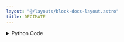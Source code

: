 ```yaml
---
layout: "@/layouts/block-docs-layout.astro"
title: DECIMATE
---
```



<PythonDocsDisplay docstring={docstring} />
<AppDisplay app={app} />

<details>
<summary>Python Code</summary>
```python
from flojoy import OrderedPair, flojoy, Matrix, Scalar
import numpy as np
from collections import namedtuple
from typing import Literal

import scipy.signal


@flojoy
def DECIMATE(
    default: OrderedPair | Matrix,
    q: int = 2,
    n: int = 2,
    ftype: str = "iir",
    axis: int = -1,
    zero_phase: bool = True,
) -> OrderedPair | Matrix | Scalar:
    """The DECIMATE node is based on a numpy or scipy function.

    The description of that function is as follows:

        Downsample the signal after applying an anti-aliasing filter.

        By default, an order 8 Chebyshev type I filter is used. A 30 point FIR filter with Hamming window is used if `ftype` is 'fir'.

    Parameters
    ----------
    x : array_like
        The signal to be downsampled, as an N-dimensional array.
    q : int
        The downsampling factor. When using IIR downsampling, it is recommended
        to call `decimate` multiple times for downsampling factors higher than 13.
    n : int, optional
        The order of the filter (1 less than the length for 'fir').
        Defaults to 8 for 'iir' and 20 times the downsampling factor for 'fir'.
    ftype : str {'iir', 'fir'} or "dlti" instance, optional
        If 'iir' or 'fir', specifies the type of lowpass filter.
        If an instance of an "dlti" object, uses that object to filter before downsampling.
    axis : int, optional
        The axis along which to decimate.
    zero_phase : bool, optional
        Prevent phase shift by filtering with 'filtfilt' instead of 'lfilter'
        when using an IIR filter, and shifting the outputs back by the filter's
        group delay when using an FIR filter. The default value of 'True' is
        recommended, since a phase shift is generally not desired.

    .. versionadded:: 0.18.0

    Returns
    -------
    DataContainer
        type 'ordered pair', 'scalar', or 'matrix'
    """

    result = scipy.signal.decimate(
        x=default.y,
        q=q,
        n=n,
        ftype=ftype,
        axis=axis,
        zero_phase=zero_phase,
    )

    if isinstance(result, np.ndarray):
        result = OrderedPair(x=default.x, y=result)
    else:
        assert isinstance(
            result, np.number | float | int
        ), f"Expected np.number, float or int for result, got {type(result)}"
        result = Scalar(c=float(result))

    return result

```
[Find this Flojoy Block on GitHub](https://github.com/flojoy-ai/blocks/blob/main/blocks/SCIPY/SIGNAL/DECIMATE/DECIMATE.py)
</details>


## Example
